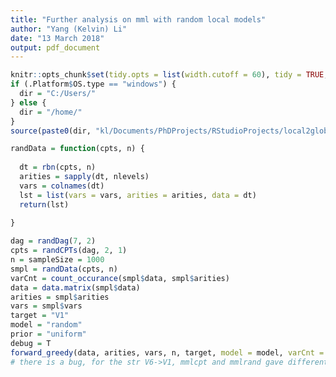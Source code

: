 ```yaml
---
title: "Further analysis on mml with random local models"
author: "Yang (Kelvin) Li"
date: "13 March 2018"
output: pdf_document
---
```


```r
knitr::opts_chunk$set(tidy.opts = list(width.cutoff = 60), tidy = TRUE, echo = F, eval = T)
if (.Platform$OS.type == "windows") {
  dir = "C:/Users/"
} else {
  dir = "/home/"
}
source(paste0(dir, "kl/Documents/PhDProjects/RStudioProjects/local2global/scripts/load_libraries.R"))
```

```r
randData = function(cpts, n) {
  
  dt = rbn(cpts, n)
  arities = sapply(dt, nlevels)
  vars = colnames(dt)
  lst = list(vars = vars, arities = arities, data = dt)
  return(lst)
  
}
```


```r
dag = randDag(7, 2)
cpts = randCPTs(dag, 2, 1)
n = sampleSize = 1000
smpl = randData(cpts, n)
varCnt = count_occurance(smpl$data, smpl$arities)
data = data.matrix(smpl$data)
arities = smpl$arities
vars = smpl$vars
target = "V1"
model = "random"
prior = "uniform"
debug = T
forward_greedy(data, arities, vars, n, target, model = model, varCnt = varCnt, prior = prior, debug = debug)
# there is a bug, for the str V6->V1, mmlcpt and mmlrand gave different scores, fix! 
```





